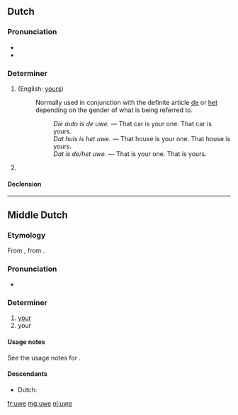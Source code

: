 {{also|Uwe}}
==Dutch==

===Pronunciation===
* {{IPA|/ˈywə/|lang=nl}}
* {{audio|Nl-uwe.ogg|Audio|lang=nl}}

===Determiner===
{{head|nl|determiner|cat2=possessive determiners}}

# {{form of|non-[[attributive]] form|uw|lang=nl}} (English: [[yours]])
#: Normally used in conjunction with the definite article [[de]] or [[het]] depending on the gender of what is being referred to.
#:: ''Die auto is de uwe.'' &mdash; That car is your one. That car is yours.
#:: ''Dat huis is het uwe.'' &mdash; That house is your one. That house is yours.
#:: ''Dat is de/het uwe.'' &mdash; That is your one. That is yours.
# {{context|archaic|lang=nl}} {{form of|inflected form|uw|lang=nl}}

====Declension====
{{nl-decl-personal pronouns}}

----

==Middle Dutch==

===Etymology===
From {{etyl|odt|dum}} {{term|iuwa|lang=odt}}, from {{etyl|gem-pro|dum}} {{m|gem-pro|*izweraz}}.

===Pronunciation===
* {{IPA|lang=dum|/ˈyːwə/}}

===Determiner===
{{dum-adj|cat=determiners|cat2=possessive determiners}}

# [[your]] {{gloss|plural}}
# your {{gloss|singular, informal}}

====Usage notes====
See the usage notes for {{term|gi|lang=dum}}.

====Descendants====
* Dutch: {{l|nl|uw}}

[[fr:uwe]]
[[mg:uwe]]
[[nl:uwe]]